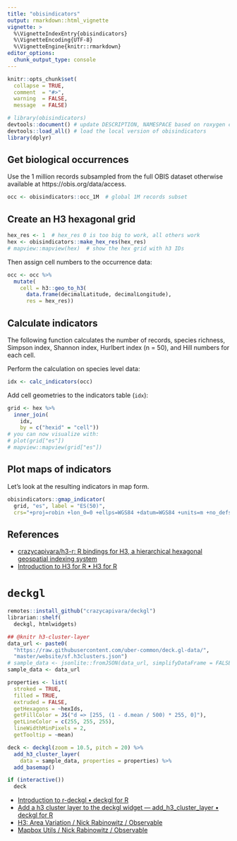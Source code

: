 ```yaml
---
title: "obisindicators"
output: rmarkdown::html_vignette
vignette: >
  %\VignetteIndexEntry{obisindicators}
  %\VignetteEncoding{UTF-8}
  %\VignetteEngine{knitr::rmarkdown}
editor_options: 
  chunk_output_type: console
---
```


```r
knitr::opts_chunk$set(
  collapse = TRUE,
  comment  = "#>",
  warning  = FALSE, 
  message  = FALSE)
```

```r
# library(obisindicators)
devtools::document() # update DESCRIPTION, NAMESPACE based on roxygen comments
devtools::load_all() # load the local version of obisindicators
library(dplyr)
```

## Get biological occurrences

Use the 1 million records subsampled from the full OBIS dataset otherwise available at https://obis.org/data/access.

```r
occ <- obisindicators::occ_1M  # global 1M records subset 
```


## Create an H3 hexagonal grid

```r
hex_res <- 1  # hex_res 0 is too big to work, all others work
hex <- obisindicators::make_hex_res(hex_res)
# mapview::mapview(hex)  # show the hex grid with h3 IDs 
```


Then assign cell numbers to the occurrence data:

```r
occ <- occ %>% 
  mutate(
    cell = h3::geo_to_h3(
      data.frame(decimalLatitude, decimalLongitude),
      res = hex_res))
```

## Calculate indicators

The following function calculates the number of records, species richness, Simpson index, Shannon index, Hurlbert index (n = 50), and Hill numbers for each cell.

Perform the calculation on species level data:

```r
idx <- calc_indicators(occ)
```

Add cell geometries to the indicators table (`idx`):

```r
grid <- hex %>% 
  inner_join(
    idx,
    by = c("hexid" = "cell"))
# you can now visualize with:
# plot(grid["es"])
# mapview::mapview(grid["es"])
```

## Plot maps of indicators

Let's look at the resulting indicators in map form.

```r
obisindicators::gmap_indicator(
  grid, "es", label = "ES(50)",
  crs="+proj=robin +lon_0=0 +ellps=WGS84 +datum=WGS84 +units=m +no_defs")
```

## References

* [crazycapivara/h3-r: R bindings for H3, a hierarchical hexagonal geospatial indexing system](https://github.com/crazycapivara/h3-r)
* [Introduction to H3 for R • H3 for R](https://crazycapivara.github.io/h3-r/articles/h3.html)

# `deckgl`

```r
remotes::install_github("crazycapivara/deckgl")
librarian::shelf(
  deckgl, htmlwidgets)

## @knitr h3-cluster-layer
data_url <- paste0(
  "https://raw.githubusercontent.com/uber-common/deck.gl-data/",
  "master/website/sf.h3clusters.json")
# sample_data <- jsonlite::fromJSON(data_url, simplifyDataFrame = FALSE)
sample_data <- data_url

properties <- list(
  stroked = TRUE,
  filled = TRUE,
  extruded = FALSE,
  getHexagons = ~hexIds,
  getFillColor = JS("d => [255, (1 - d.mean / 500) * 255, 0]"),
  getLineColor = c(255, 255, 255),
  lineWidthMinPixels = 2,
  getTooltip = ~mean)

deck <- deckgl(zoom = 10.5, pitch = 20) %>%
  add_h3_cluster_layer(
    data = sample_data, properties = properties) %>%
  add_basemap()

if (interactive())
  deck

```


* [Introduction to r-deckgl • deckgl for R](https://crazycapivara.github.io/deckgl/articles/deckgl.html)
* [Add a h3 cluster layer to the deckgl widget — add_h3_cluster_layer • deckgl for R](https://crazycapivara.github.io/deckgl/reference/add_h3_cluster_layer.html)
* [H3: Area Variation / Nick Rabinowitz / Observable](https://observablehq.com/@nrabinowitz/h3-area-variation)
* [Mapbox Utils / Nick Rabinowitz / Observable](https://observablehq.com/@nrabinowitz/mapbox-utils#fixTransmeridian)
